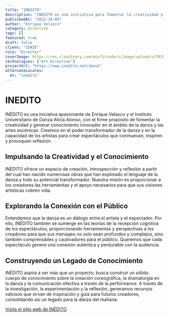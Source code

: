 ```yaml
---
title: "INEDITO"
description: "INÉDITO es una iniciativa para fomentar la creatividad y generar conocimiento innovador en la danza y las artes escénicas, ofreciendo un espacio de creación, introspección y reflexión para las nuevas generaciones de artistas."
publishedAt: "2023-10-09"
author: "Enrique Velasco"
category: direction
tags: []
featured: true
draft: false
client: "CENIE"
role: "Director"
coverImage: https://res.cloudinary.com/misfitcoders/image/upload/v1761948609/eVelasco/covers/works/inedito/inedito-cover_twdelc.png
technologies: ["Art Direction"]
projectUrl: "https://www.inedito.net/about"
alternateLocales:
  en: "inedito"
---
```


# INEDITO

INÉDITO es una iniciativa apasionante de Enrique Velasco y el Instituto Universitario de Danza Alicia Alonso, con el firme propósito de fomentar la creatividad y generar conocimiento innovador en el ámbito de la danza y las artes escénicas. Creemos en el poder transformador de la danza y en la capacidad de los artistas para crear espectáculos que conmuevan, inspiren y provoquen reflexión.

## Impulsando la Creatividad y el Conocimiento

INÉDITO ofrece un espacio de creación, introspección y reflexión a partir del cual han nacido numerosas obras que han explotado el lenguaje de la danza y todo su potencial transformador. Nuestra misión es proporcionar a los creadores las herramientas y el apoyo necesarios para que sus visiones artísticas cobren vida.

## Explorando la Conexión con el Público

Entendemos que la danza es un diálogo entre el artista y el espectador. Por ello, INÉDITO también se sumerge en las teorías de la recepción cognitiva de los espectáculos, proporcionando herramientas y perspectivas a los creadores para que sus mensajes no solo sean profundos y complejos, sino también comprensibles y cautivadores para el público. Queremos que cada espectáculo genere una conexión auténtica y perdurable con la audiencia.

## Construyendo un Legado de Conocimiento

INÉDITO aspira a ser más que un proyecto; busca construir un sólido cuerpo de conocimiento sobre la creación coreográfica, la dramaturgia en la danza y la comunicación efectiva a través de la performance. A través de la investigación, la experimentación y la reflexión, generamos recursos valiosos que sirvan de inspiración y guía para futuros creadores, consolidando así un legado para la danza del mañana.

[Visita el sitio web de INÉDITO](https://www.inedito.net)
